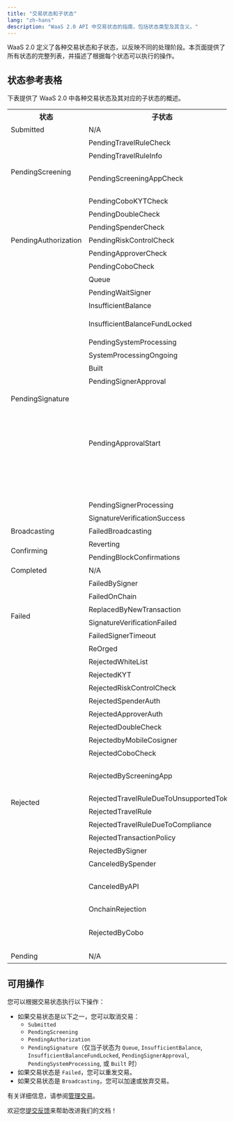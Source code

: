 ```yaml
---
title: "交易状态和子状态"
lang: "zh-hans"
description: "WaaS 2.0 API 中交易状态的指南，包括状态类型及其含义。"
---
```


WaaS 2.0 定义了各种交易状态和子状态，以反映不同的处理阶段。本页面提供了所有状态的完整列表，并描述了根据每个状态可以执行的操作。

## 状态参考表格

下表提供了 WaaS 2.0 中各种交易状态及其对应的子状态的概述。

<table className="table-three-cols">
  <tr>
    <th>状态</th>
    <th>子状态</th>
    <th>描述</th>
  </tr>
  <tr>
    <td rowspan="1">Submitted</td>
    <td>N/A</td>
    <td>交易已提交。</td>
  </tr>
  <tr>
    <td rowspan="4">PendingScreening</td>
    <td>PendingTravelRuleCheck</td>
    <td>交易正在进行 Travel Rule 检查。</td>
  </tr>
  <tr>
    <td>PendingTravelRuleInfo</td>
    <td>交易正在等待用户提供与 Travel Rule 相关的信息。</td>
  </tr>
  <tr>
    <td>PendingScreeningAppCheck</td>
    <td>交易正在由 [Screening App](https://manuals.cobo.com/cn/apps/screening/introduction) 审核。</td>
  </tr>
  <tr>
    <td>PendingCoboKYTCheck</td>
    <td>交易正在等待 Cobo 的 KYT 检查。</td>
  </tr>
  <tr>
    <td rowspan="5">PendingAuthorization</td>
    <td>PendingDoubleCheck</td>
    <td>交易正在等待双重检查。</td>
  </tr>
  <tr>
    <td>PendingSpenderCheck</td>
    <td>交易正在等待提币员检查。</td>
  </tr>
  <tr>
    <td>PendingRiskControlCheck</td>
    <td>交易正在等待风控检查。</td>
  </tr>
  <tr>
    <td>PendingApproverCheck</td>
    <td>交易正在等待审批员的批准。</td>
  </tr>
    <tr>
    <td>PendingCoboCheck</td>
    <td>交易正在等待 Cobo 的内部检查。</td>
  </tr>
  <tr>
    <td rowspan="11">PendingSignature</td>
    <td>Queue</td>
    <td>交易正在排队等待 Cobo Portal 处理。</td>
  </tr>
  <tr>
    <td>PendingWaitSigner</td>
    <td>交易正在等待签名。</td>
  </tr>
  <tr>
    <td>InsufficientBalance</td>
    <td>由于余额不足，交易无法继续。请存入所需的代币或取消交易。</td>
  </tr>
  <tr>
    <td>InsufficientBalanceFundLocked</td>
    <td>由于可用余额当前被锁定，交易无法继续。请等待可用余额解锁。</td>
  </tr>
  <tr>
    <td>PendingSystemProcessing</td>
    <td>交易已提交，正在等待区块链系统处理。</td>
  </tr>
  <tr>
    <td>SystemProcessingOngoing</td>
    <td>区块链系统正在处理交易。</td>
  </tr>
  <tr>
    <td>Built</td>
    <td>交易已构建但尚未签名。</td>
  </tr>
  <tr>
    <td>PendingSignerApproval</td>
    <td>交易正在等待签名人的批准。</td>
  </tr>
  <tr>
    <td>PendingApprovalStart</td>
    <td>交易审批正在等待开始。<ul><li>对于<a href="https://manuals.cobo.com/en/portal/mpc-wallets/ucw/introduction">MPC 钱包（终端用户钱包）</a>，您需要使用客户端 App 并调用 UCW SDK 以开始交易审批流程。</li><li>对于<a href="https://manuals.cobo.com/en/portal/mpc-wallets/ocw/introduction">MPC 钱包（机构控制钱包）</a>：<ul><li>如果您使用<a href="https://manuals.cobo.com/en/portal/mpc-wallets/ocw/create-key-share-groups">服务器端签名人</a>，此状态表示 TSS Node将很快请求回调服务器开始<a href="https://manuals.cobo.com/en/portal/risk-controls/introduction">风控策略</a>检查。在此阶段无需您采取进一步行动。</li><li>如果您使用<a href="https://manuals.cobo.com/en/portal/mpc-wallets/ocw/create-key-share-groups">移动端签名人</a>，私钥分片持有者需要使用他们的<a href="https://manuals.cobo.com/en/guard/introduction">Cobo Guard</a>批准交易并参与签名过程。</li></ul></li></ul></td>
  </tr>
  <tr>
    <td>PendingSignerProcessing</td>
    <td>交易正在签名中。</td>
  </tr>
  <tr>
    <td>SignatureVerificationSuccess</td>
    <td>交易的签名已成功验证。</td>
  </tr>
  <tr>
    <td>Broadcasting</td>
    <td>FailedBroadcasting</td>
    <td>交易未能广播到区块链网络。</td>
  </tr>
  <tr>
    <td rowspan="2">Confirming</td>
    <td>Reverting</td>
    <td>由于区块链上的失败，交易正在回退（Revert）。</td>
  </tr>
  <tr>
    <td>PendingBlockConfirmations</td>
    <td>交易正在等待所需数量的确认。</td>
  </tr>
  <tr>
    <td rowspan="1">Completed</td>
    <td>N/A</td>
    <td>交易已完成。</td>
  </tr>
  <tr>
    <td rowspan="6">Failed</td>
    <td>FailedBySigner</td>
    <td>交易在签名过程中失败。</td>
  </tr>
  <tr>
    <td>FailedOnChain</td>
    <td>交易在区块链上失败。</td>
  </tr>
  <tr>
    <td>ReplacedByNewTransaction</td>
    <td>交易已被新交易替换。</td>
  </tr>
  <tr>
    <td>SignatureVerificationFailed</td>
    <td>交易的签名验证失败。</td>
  </tr>
  <tr>
    <td>FailedSignerTimeout</td>
    <td>交易由于签名超时而失败。</td>
  </tr>
  <tr>
    <td>ReOrged</td>
    <td>交易因区块链重组而失败。</td>
  </tr>
  <tr>
    <td rowspan="18">Rejected</td>
    <td>RejectedWhiteList</td>
    <td>交易被拒绝，因为发起者的 IP 地址不在白名单中。</td>
  </tr>
  <tr>
    <td>RejectedKYT</td>
    <td>交易被拒绝，因为未通过 KYT 合规检查。</td>
  </tr>
  <tr>
    <td>RejectedRiskControlCheck</td>
    <td>交易被拒绝，因为未通过风控策略检查。</td>
  </tr>
  <tr>
    <td>RejectedSpenderAuth</td>
    <td>交易被提币员拒绝。</td>
  </tr>
  <tr>
    <td>RejectedApproverAuth</td>
    <td>交易被审批员拒绝。</td>
  </tr>
  <tr>
    <td>RejectedDoubleCheck</td>
    <td>交易被拒绝，因为未通过双重检查。</td>
  </tr>
  <tr>
    <td>RejectedbyMobileCosigner</td>
    <td>交易被移动端签名人拒绝。</td>
  </tr>
  <tr>
    <td>RejectedCoboCheck</td>
    <td>交易被拒绝，因为未通过Cobo的内部检查。</td>
  </tr>
  <tr>
    <td>RejectedByScreeningApp</td>
    <td>交易被 [Screening App](https://manuals.cobo.com/cn/apps/screening/introduction) 拒绝。</td>
  </tr>
  <tr>
    <td>RejectedTravelRuleDueToUnsupportedToken</td>
    <td>交易被拒绝，因为该代币不支持 Travel Rule。</td>
  </tr>
  <tr>
    <td>RejectedTravelRule</td>
    <td>交易被拒绝，因为未能遵守 Travel Rule。</td>
  </tr>
  <tr>
    <td>RejectedTravelRuleDueToCompliance</td>
    <td>交易被拒绝，因为未通过 Travel Rule 的交叉检查。</td>
  </tr>
  <tr>
    <td>RejectedTransactionPolicy</td>
    <td>交易被拒绝，因为未通过交易风控。</td>
  </tr>
  <tr>
    <td>RejectedBySigner</td>
    <td>交易被拒绝，因为被签名人拒绝。</td>
  </tr>
  <tr>
    <td>CanceledBySpender</td>
    <td>交易被提币员取消。</td>
  </tr>
  <tr>
    <td>CanceledByAPI</td>
    <td>交易被[取消交易](https://www.cobo.com/developers/v2/api-references/transactions/cancel-transaction)操作取消。</td>
  </tr>
  <tr>
    <td>OnchainRejection</td>
    <td>交易被拒绝添加到区块链中。</td>
  </tr>
    <tr>
    <td>RejectedByCobo</td>
    <td>交易被 Cobo 拒绝，可能由于未满足相关的合规要求。您可以联系我们的[客户支持团队](mailto:help@cobo.com)获取更多详情。</td>
  </tr>
  <tr>
    <td rowspan="1">Pending</td>
    <td>N/A</td>
    <td>交易正在等待被包含在区块中。</td>
  </tr>
</table>

## 可用操作

您可以根据交易状态执行以下操作：

- 如果交易状态是以下之一，您可以取消交易：
  - `Submitted`
  - `PendingScreening`
  - `PendingAuthorization`
  - `PendingSignature`（仅当子状态为 `Queue`, `InsufficientBalance`, `InsufficientBalanceFundLocked`, `PendingSignerApproval`, `PendingSystemProcessing`, 或 `Built` 时）
- 如果交易状态是 `Failed`，您可以重发交易。
- 如果交易状态是 `Broadcasting`，您可以加速或放弃交易。

有关详细信息，请参阅[管理交易](/v2_cn/guides/transactions/manage-transactions)。

<Tip>欢迎您[提交反馈](https://forms.zohopublic.com/cobo/form/DocumentFeedbackForm/formperma/QvLOhxJv1_JMsJ-1dleZ8Itb_7rzN-LtgvsDdxosoVI)来帮助改进我们的文档！</Tip>
